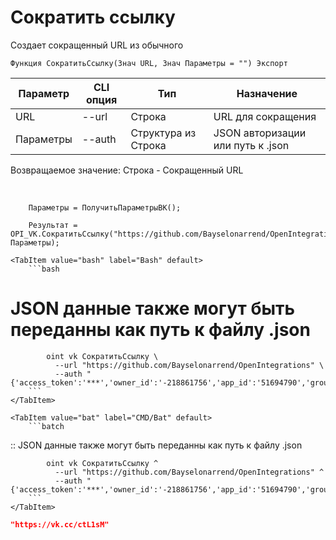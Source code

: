 ﻿---
sidebar_position: 5
---


# Сократить ссылку
 Создает сокращенный URL из обычного



`Функция СократитьСсылку(Знач URL, Знач Параметры = "") Экспорт`

  | Параметр | CLI опция | Тип | Назначение |
  |-|-|-|-|
  | URL | --url | Строка | URL для сокращения |
  | Параметры | --auth | Структура из Строка | JSON авторизации или путь к .json |

  
  Возвращаемое значение:  Строка - Сокращенный URL

<br/>




```bsl title="Пример кода"
    Параметры = ПолучитьПараметрыВК();

    Результат = OPI_VK.СократитьСсылку("https://github.com/Bayselonarrend/OpenIntegrations", Параметры);
```
    

 <Tabs>
  
    <TabItem value="bash" label="Bash" default>
        ```bash
# JSON данные также могут быть переданны как путь к файлу .json

            oint vk СократитьСсылку \
              --url "https://github.com/Bayselonarrend/OpenIntegrations" \
              --auth "{'access_token':'***','owner_id':'-218861756','app_id':'51694790','group_id':'218861756'}"
        ```
    </TabItem>
  
    <TabItem value="bat" label="CMD/Bat" default>
        ```batch
:: JSON данные также могут быть переданны как путь к файлу .json

            oint vk СократитьСсылку ^
              --url "https://github.com/Bayselonarrend/OpenIntegrations" ^
              --auth "{'access_token':'***','owner_id':'-218861756','app_id':'51694790','group_id':'218861756'}"
        ```
    </TabItem>
</Tabs>


```json title="Результат"
"https://vk.cc/ctL1sM"
```
